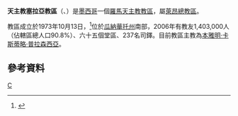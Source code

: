 {{Infobox Roman Catholic diocese
|Roman Catholic Diocese of = 天主教塞拉亞教區
|Latin name of diocese = Dioecesis Celayensis
|image =
|caption =
|location = [[墨西哥|墨西哥]]
|territory =[[瓜納華托州|瓜納華托州]]南部
|population = 1,403,000
|rite = 拉丁禮
|patron =
|province = 萊昂
|established = 1973年
|cathedral = 聖方濟主教座堂
|副主教座堂 =
|leadership = 主教
|website =[https://www.diocesisdecelaya.org 官方網站]
|教宗 =
|metropolitan =
|ordinary = 本雅明·卡斯蒂略·普拉森西亞
|coadjutor bishop =
|emeritus =
}}

'''天主教塞拉亞教區'''（{{lang-la|Dioecesis Celayensis}}、{{lang-es|Diócesis de Celaya}}）是[[墨西哥|墨西哥]]一個[[羅馬天主教|羅馬天主教]][[教區|教區]]，屬[[天主教萊昂總教區|萊昂總教區]]。

教區成立於1973年10月13日，<ref>{{cite journal
|journal=[[宗座公報|宗座公報]]
|publisher=梵蒂岡出版社
|date=1974年
|volume=66
|title=''Scribae illi''
|page=329
|url=http://www.vatican.va/archive/aas/documents/AAS%2066%20%5B1974%5D%20-%20ocr.pdf
|access-date=2013-10-08
|archive-date=2019-06-07
|archive-url=https://web.archive.org/web/20190607080052/http://www.vatican.va/archive/aas/documents/AAS%2066%20%5B1974%5D%20-%20ocr.pdf
|dead-url=no
}}</ref>位於[[瓜納華托州|瓜納華托州]]南部，2006年有教友1,403,000人（佔轄區總人口90.8%）、六十五個堂區、237名司鐸。目前教區主教為[[本雅明·卡斯蒂略·普拉森西亞|本雅明·卡斯蒂略·普拉森西亞]]。

==參考資料==
{{reflist}}
{{墨西哥天主教教區}}
[[Category:墨西哥天主教教區|C]]